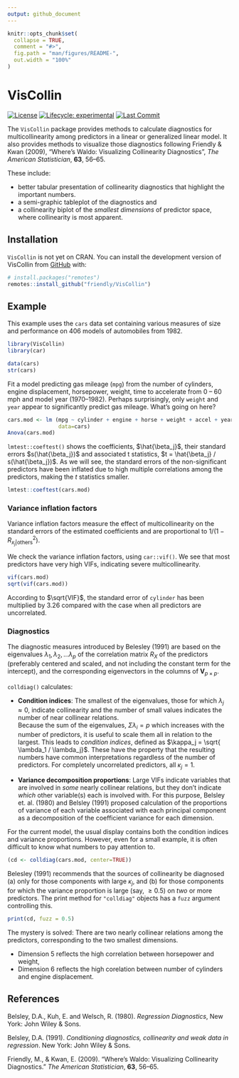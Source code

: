 ```yaml
---
output: github_document
---
```


<!-- README.md is generated from README.Rmd. Please edit that file -->

```r
knitr::opts_chunk$set(
  collapse = TRUE,
  comment = "#>",
  fig.path = "man/figures/README-",
  out.width = "100%"
)

```

# VisCollin

<!-- badges: start -->
[![License](https://img.shields.io/badge/license-GPL%20%28%3E=%202%29-brightgreen.svg?style=flat)](https://www.gnu.org/licenses/gpl-2.0.html) 
[![Lifecycle: experimental](https://img.shields.io/badge/lifecycle-experimental-orange.svg)](https://lifecycle.r-lib.org/articles/stages.html#experimental)
[![Last Commit](https://img.shields.io/github/last-commit/friendly/VisCollin)](https://github.com/friendly/VisCollin)
<!-- badges: end -->

The `VisCollin` package provides
methods to calculate diagnostics for multicollinearity among predictors in a linear or
generalized linear model. It also provides methods to visualize those diagnostics following Friendly & Kwan (2009),
"Where’s Waldo: Visualizing Collinearity Diagnostics", _The American Statistician_, **63**, 56–65.

These include:

* better tabular presentation of collinearity diagnostics that highlight the important numbers.
* a semi-graphic tableplot of the diagnostics and 
* a collinearity biplot of the _smallest dimensions_ of predictor space, where collinearity is most apparent.

## Installation

`VisCollin` is not yet on CRAN.
You can install the development version of VisCollin from [GitHub](https://github.com/) with:

``` r
# install.packages("remotes")
remotes::install_github("friendly/VisCollin")
```

## Example

This example uses the `cars` data set containing various measures of size and performance on 406 models of automobiles
from 1982.
```r
library(VisCollin)
library(car)

data(cars)
str(cars)
```

Fit a model predicting gas mileage (`mpg`) from the number of cylinders, engine displacement, horsepower, weight,
time to
accelerate from 0 -- 60 mph and model year (1970--1982). Perhaps surprisingly, only `weight` and `year` appear to
significantly predict gas mileage. What's going on here?
```r
cars.mod <- lm (mpg ~ cylinder + engine + horse + weight + accel + year, 
                data=cars)
Anova(cars.mod)
```
`lmtest::coeftest()` shows the coefficients, $\hat{\beta_j}$, their standard errors $s(\hat{\beta_j})$
and associated t statistics, $t = \hat{\beta_j} / s(\hat{\beta_j})$. As we will see, 
the standard errors of the non-significant predictors have been inflated due to high multiple correlations
among the predictors, making the $t$ statistics smaller.
```r
lmtest::coeftest(cars.mod)
```

### Variance inflation factors

Variance inflation factors measure the effect of multicollinearity on the standard errors of the 
estimated coefficients and are proportional to $1 / (1 - R^2_{x_j | \text{others}})$.

We check the variance inflation factors, using `car::vif()`. We see that most predictors have very high
VIFs, indicating severe multicollinearity.

```r
vif(cars.mod)
sqrt(vif(cars.mod))
```

According to $\sqrt{VIF}$, the standard error of `cylinder` has been multiplied by 3.26 compared with the
case when all predictors are uncorrelated.

### Diagnostics

The diagnostic measures introduced by Belesley (1991) are based on the eigenvalues $\lambda_1, \lambda_2, \dots \lambda_p$
of the correlation matrix $R_{X}$ of the predictors (preferably centered and scaled, and not including the constant term
for the intercept), and the corresponding eigenvectors in the columns of $\mathbf{V}_{p \times p}$.

`colldiag()` calculates:

* **Condition indices**: 
The smallest of the eigenvalues, those for which $\lambda_j \approx 0$,
indicate collinearity and the number of small values indicates the number of near collinear relations.  
Because the sum of the eigenvalues, $\Sigma \lambda_i = p$ which increases with the number
of predictors, it is useful to scale them
all in relation to the largest.  This leads to _condition indices_, defined as
$\kappa_j = \sqrt{ \lambda_1 / \lambda_j}$. These have the property that the resulting numbers
have common interpretations regardless of the number of predictors.
For completely uncorrelated predictors, all $\kappa_j = 1$.

* **Variance decomposition proportions**:
Large VIFs indicate variables that are involved in _some_ nearly collinear
relations, but they don't indicate _which_ other variable(s) each is involved with.
For this purpose, Belsley et. al. (1980) and Belsley (1991) proposed calculation of
the proportions of variance of each variable associated with each principal component
as a decomposition of the coefficient variance for each dimension.

For the current model, the usual display contains both the condition indices and
variance proportions. However, even for a small example, it is often difficult to know
what numbers to pay attention to.
```r
(cd <- colldiag(cars.mod, center=TRUE))
```
Belesley (1991) recommends that the sources of collinearity be diagnosed 
(a) only for those components with large $\kappa_j$, and
(b) for those components for which the variance proportion is large (say, $\ge 0.5$) on _two_ or more predictors.
The print method for `"colldiag"` objects has a `fuzz` argument controlling this.

```r
print(cd, fuzz = 0.5)
```

The mystery is solved: There are two nearly collinear relations among the predictors, corresponding to the two
smallest dimensions. 

* Dimension 5 reflects the high correlation between horsepower and weight,
* Dimension 6 reflects the high corelation between number of cylinders and engine displacement.


## References

Belsley, D.A.,  Kuh, E.  and Welsch, R. (1980).
_Regression Diagnostics_, New York: John Wiley & Sons.

Belsley, D.A. (1991).
_Conditioning diagnostics, collinearity and weak data in regression_.
New York: John Wiley & Sons.

Friendly, M., & Kwan, E. (2009).
"Where’s Waldo: Visualizing Collinearity Diagnostics." _The American Statistician_, **63**, 56–65.


